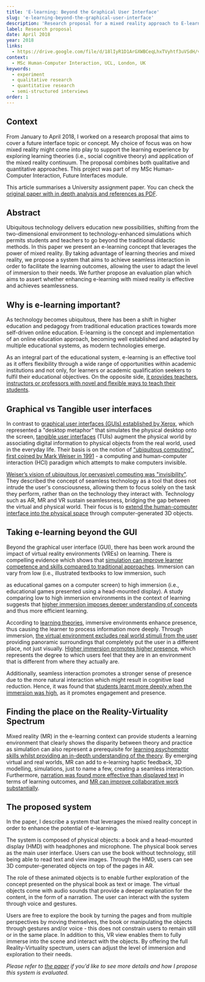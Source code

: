 ```yaml
---
title: 'E-learning: Beyond the Graphical User Interface'
slug: 'e-learning-beyond-the-graphical-user-interface'
description: 'Research proposal for a mixed reality approach to E-learning'
label: Research proposal
date: April 2018
year: 2018
links:
  - https://drive.google.com/file/d/18lIyR1D1ArGXWBCeqLhxTVyhtf3uVSdH/view?usp=sharing
context:
  - MSc Human-Computer Interaction, UCL, London, UK
keywords:
  - experiment
  - qualitative research
  - quantitative research
  - semi-structured interviews
order: 1
---
```


## Context

From January to April 2018, I worked on a research proposal that aims to cover a future interface topic or concept. My choice of focus was on how mixed reality might come into play to support the learning experience by exploring learning theories (i.e., social cognitive theory) and application of the mixed reality continuum. The proposal combines both qualitative and quantitative approaches. This project was part of my MSc Human-Computer Interaction, Future Interfaces module.

This article summarises a University assignment paper. You can check the [original paper with in depth analysis and references as PDF](https://drive.google.com/file/d/18lIyR1D1ArGXWBCeqLhxTVyhtf3uVSdH/view).

## Abstract

Ubiquitous technology delivers education new possibilities, shifting from the two-dimensional environment to technology-enhanced simulations which permits students and teachers to go beyond the traditional didactic methods. In this paper we present an e-learning concept that leverages the power of mixed reality. By taking advantage of learning theories and mixed reality, we propose a system that aims to achieve seamless interaction in order to facilitate the learning outcomes, allowing the user to adapt the level of immersion to their needs. We further propose an evaluation plan which aims to assert whether enhancing e-learning with mixed reality is effective and achieves seamlessness.

## Why is e-learning important?

As technology becomes ubiquitous, there has been a shift in higher education and pedagogy from traditional education practices towards more self-driven online education. E-learning is the concept and implementation of an online education approach, becoming well established and adapted by multiple educational systems, as modern technologies emerge.

As an integral part of the educational system, e-learning is an effective tool as it offers flexibility through a wide range of opportunities within academic institutions and not only, for learners or academic qualification seekers to fulfil their educational objectives. On the opposite side, [it provides teachers, instructors or professors with novel and flexible ways to teach their students](https://cshe.berkeley.edu/publications/strategies-e-learning-universities).

## Graphical vs Tangible user interfaces

In contrast to [graphical user interfaces (GUIs) established by Xerox](https://dl.acm.org/doi/10.5555/98326.98408), which represented a "desktop metaphor" that simulates the physical desktop onto the screen, [tangible user interfaces](https://dl.acm.org/doi/10.1145/258549.258715) (TUIs) augment the physical world by associating digital information to physical objects from the real world, used in the everyday life. Their basis is on the notion of ["ubiquitous computing", first coined by Mark Weiser in 1991](https://dl.acm.org/doi/10.1145/329124.329126) - a computing and human-computer interaction (HCI) paradigm which attempts to make computers invisible.

[Weiser’s vision of ubiquitous (or pervasive) computing was "invisibility"](https://dl.acm.org/doi/10.1145/192426.192428). They described the concept of seamless technology as a tool that does not intrude the user's consciousness, allowing them to focus solely on the task they perform, rather than on the technology they interact with. Technology such as AR, MR and VR sustain seamlessness, bridging the gap between the virtual and physical world. Their focus is to [extend the human-computer interface into the physical space](https://www.mitpressjournals.org/doi/10.1162/pres.1997.6.4.386) through computer-generated 3D objects.

## Taking e-learning beyond the GUI

Beyond the graphical user interface (GUI), there has been work around the impact of virtual reality environments (VREs) on learning. There is compelling evidence which shows that [simulation can improve learner competence and skills compared to traditional approaches](https://www.tandfonline.com/doi/full/10.3109/0142159X.2012.714886). Immersion can vary from low (i.e., illustrated textbooks to low immersion, such

as educational games on a computer screen) to high immersion (i.e., educational games presented using a head-mounted display). A study comparing low to high immersion environments in the context of learning suggests that [higher immersion imposes deeper understanding of concepts](https://www.tandfonline.com/doi/abs/10.1207/S1532690XCI1902_02) and thus more efficient learning.

According to [learning theories](https://books.google.co.uk/books?id=I3AWAAAAIAAJ), immersive environments enhance presence, thus causing the learner to process information more deeply. Through immersion, [the virtual environment excludes real world stimuli from the user](https://dl.acm.org/doi/10.1162/pres.1997.6.6.603) providing panoramic surroundings that completely put the user in a different place, not just visually. [Higher immersion promotes higher presence](https://www.mitpressjournals.org/doi/10.1162/105474699566107), which represents the degree to which users feel that they are in an environment that is different from where they actually are.

Additionally, seamless interaction promotes a stronger sense of presence due to the more natural interaction which might result in cognitive load reduction. Hence, it was found that [students learnt more deeply when the immersion was high](https://www.tandfonline.com/doi/abs/10.1207/S1532690XCI1902_02), as it promotes engagement and presence.

## Finding the place on the Reality-Virtuality Spectrum

Mixed reality (MR) in the e-learning context can provide students a learning environment that clearly shows the disparity between theory and practice as simulation can also represent a prerequisite for [learning psychomotor skills whilst providing an in-depth understanding of the theory](https://www.researchgate.net/publication/26488981_Mixed_reality_learning_spaces_for_collaborative_experimentation_A_challenge_for_engineering_education_and_training). By emerging virtual and real worlds, MR can add to e-learning haptic feedback, 3D modelling, simulations, just to name a few, creating a seamless interaction. Furthermore, [narration was found more effective than displayed text](https://www.tandfonline.com/doi/abs/10.1207/S1532690XCI1902_02) in terms of learning outcomes, and [MR can improve collaborative work substantially](https://dl.acm.org/doi/10.1145/292834.292836).

## The proposed system

In the paper, I describe a system that leverages the mixed reality concept in order to enhance the potential of e-learning.

The system is composed of physical objects: a book and a head-mounted display (HMD) with headphones and microphone. The physical book serves as the main user interface. Users can use the book without technology, still being able to read text and view images. Through the HMD, users can see 3D computer-generated objects on top of the pages in AR.

The role of these animated objects is to enable further exploration of the concept presented on the physical book as text or image. The virtual objects come with audio sounds that provide a deeper explanation for the content, in the form of a narration. The user can interact with the system through voice and gestures.

Users are free to explore the book by turning the pages and from multiple perspectives by moving themselves, the book or manipulating the objects through gestures and/or voice - this does not constrain users to remain still or in the same place. In addition to this, VR view enables them to fully immerse into the scene and interact with the objects. By offering the full Reality-Virtuality spectrum, users can adjust the level of immersion and exploration to their needs.

_Please refer to [the paper](https://drive.google.com/file/d/18lIyR1D1ArGXWBCeqLhxTVyhtf3uVSdH/view?usp=sharing) if you’d like to see more details and how I propose this system is evaluated._
